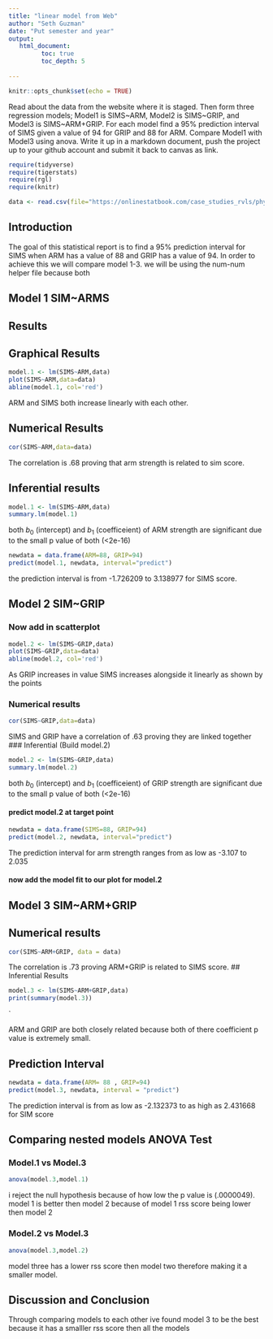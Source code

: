 ```yaml
---
title: "linear model from Web"
author: "Seth Guzman"
date: "Put semester and year"
output:
   html_document:
         toc: true
         toc_depth: 5
        
---
```


```r
knitr::opts_chunk$set(echo = TRUE)
```

Read about the data from the website where it is staged.  Then form three regression models; Model1 is SIMS~ARM, Model2 is SIMS~GRIP, and Model3 is SIMS~ARM+GRIP. For each model find a 95% prediction interval of SIMS given a value of 94  for GRIP and 88 for ARM. Compare Model1 with Model3 using anova. Write it up in a markdown document, push the project up to your github account and submit it back to canvas as link. 

 


```r
require(tidyverse)
require(tigerstats)
require(rgl)
require(knitr)

```

```r
data <- read.csv(file="https://onlinestatbook.com/case_studies_rvls/physical_strength/data.txt",sep="",header=TRUE)  

```
## Introduction 
The goal of this statistical report is to find a 95% prediction interval for  SIMS when ARM has a value of 88 and GRIP has a value of 94. In order to achieve this we will compare model 1-3. we will be using the num-num helper file because both 


## Model 1 SIM~ARMS

## Results


## Graphical Results
```r
model.1 <- lm(SIMS~ARM,data)
plot(SIMS~ARM,data=data)
abline(model.1, col='red')
```



   ARM and SIMS both increase linearly with each other. 


##  Numerical Results

```r
cor(SIMS~ARM,data=data)
```
The correlation is .68 proving that arm strength is related to sim score.




## Inferential results

```r
model.1 <- lm(SIMS~ARM,data)
summary.lm(model.1)
```

both $b_0$ (intercept) and $b_1$ (coefficeient) of ARM strength are significant  due to the small p value of both (<2e-16)




```r
newdata = data.frame(ARM=88, GRIP=94)
predict(model.1, newdata, interval="predict")
```



the prediction interval is from -1.726209 to 3.138977 for SIMS score.




## Model 2 SIM~GRIP

### Now add in scatterplot

```r
model.2 <- lm(SIMS~GRIP,data)
plot(SIMS~GRIP,data=data)
abline(model.2, col='red')
```


As GRIP increases in value SIMS increases alongside it linearly as shown by the points


### Numerical results 
```r
cor(SIMS~GRIP,data=data)
```
SIMS and GRIP have a correlation of .63 proving they are linked together
### Inferential  (Build model.2)
```r
model.2 <- lm(SIMS~GRIP,data)
summary.lm(model.2)
```

both $b_0$ (intercept) and $b_1$ (coefficeient) of GRIP strength are significant  due to the small p value of both (<2e-16)


#### predict model.2 at target point

```r
newdata = data.frame(SIMS=88, GRIP=94)
predict(model.2, newdata, interval="predict")
```



The prediction interval for arm strength ranges from as low as -3.107 to 2.035


#### now add the model fit to our plot for model.2
  


## Model 3 SIM~ARM+GRIP

## Numerical results
```r
cor(SIMS~ARM+GRIP, data = data)
```

The correlation is .73 proving ARM+GRIP is related to SIMS score.
## Inferential Results

```r
model.3 <- lm(SIMS~ARM+GRIP,data)
print(summary(model.3))
```
`


ARM and GRIP are both closely related because both of there coefficient p value is extremely small.

  
## Prediction Interval

```r
newdata = data.frame(ARM= 88 , GRIP=94)
predict(model.3, newdata, interval = "predict")
```

The prediction interval is from as low as -2.132373 to as high as 2.431668 for SIM score

## Comparing nested models ANOVA Test

### Model.1 vs Model.3

```r
anova(model.3,model.1)
```

i reject the null hypothesis because of how low the p value is (.0000049). model 1 is better then model 2 because of model 1 rss score being lower then model 2

### Model.2 vs Model.3


```r
anova(model.3,model.2)
```

model three has a lower rss score then model two therefore making it a smaller model.

## Discussion and Conclusion 

Through comparing models to each other ive found model 3 to be the best because it has a smalller rss score then all the models



